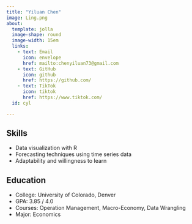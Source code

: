 ```yaml
---
title: "Yiluan Chen"
image: Ling.png
about:
  template: jolla
  image-shape: round
  image-width: 15em
  links:
    - text: Email
      icon: envelope
      href: mailto:chenyiluan73@gmail.com
    - text: GitHub
      icon: github
      href: https://github.com/
    - text: TikTok
      icon: tiktok
      href: https://www.tiktok.com/
  id: cyl

---
```


:::{#cyl}
## Skills

- Data visualization with R
- Forecasting techniques using time series data
- Adaptability and willingness to learn

## Education

- College: University of Colorado, Denver
- GPA: 3.85 / 4.0
- Courses: Operation Management, Macro-Economy, Data Wrangling
- Major: Economics

:::
